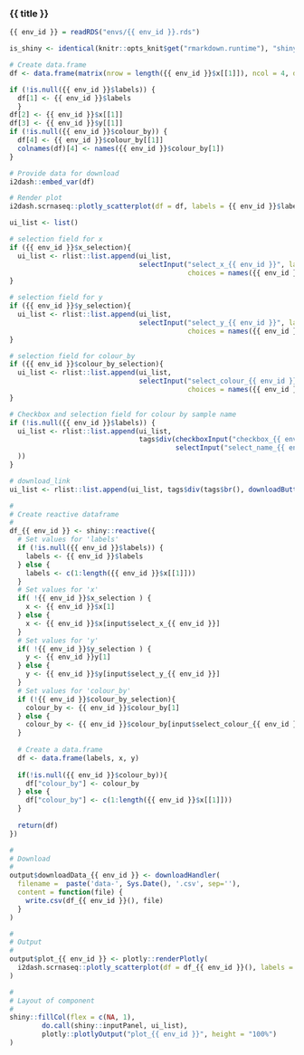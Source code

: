 
### {{ title }}

<!-- Component created on {{ date }} -->

```r
{{ env_id }} = readRDS("envs/{{ env_id }}.rds")

is_shiny <- identical(knitr::opts_knit$get("rmarkdown.runtime"), "shiny")
```

```r
# Create data.frame
df <- data.frame(matrix(nrow = length({{ env_id }}$x[[1]]), ncol = 4, dimnames = list(c(1:length({{ env_id }}$x[[1]])), c("labels", names({{ env_id }}$x[1]), names({{ env_id }}$y[1]), "colour_by"))))

if (!is.null({{ env_id }}$labels)) {
  df[1] <- {{ env_id }}$labels
  }
df[2] <- {{ env_id }}$x[[1]]
df[3] <- {{ env_id }}$y[[1]]
if (!is.null({{ env_id }}$colour_by)) {
  df[4] <- {{ env_id }}$colour_by[[1]]
  colnames(df)[4] <- names({{ env_id }}$colour_by[1])
}

# Provide data for download
i2dash::embed_var(df)

# Render plot
i2dash.scrnaseq::plotly_scatterplot(df = df, labels = {{ env_id }}$labels, colour_by = {{ env_id }}$colour_by)
```

```r
ui_list <- list()

# selection field for x
if ({{ env_id }}$x_selection){
  ui_list <- rlist::list.append(ui_list,
                                selectInput("select_x_{{ env_id }}", label = "Select data for x axis:",
                                            choices = names({{ env_id }}$x)))
}

# selection field for y
if ({{ env_id }}$y_selection){
  ui_list <- rlist::list.append(ui_list,
                                selectInput("select_y_{{ env_id }}", label = "Select data for y axis:",
                                            choices = names({{ env_id }}$y)))
}

# selection field for colour_by
if ({{ env_id }}$colour_by_selection){
  ui_list <- rlist::list.append(ui_list,
                                selectInput("select_colour_{{ env_id }}", label = "Select colouring:",
                                            choices = names({{ env_id }}$colour_by)))
}

# Checkbox and selection field for colour by sample name
if (!is.null({{ env_id }}$labels)) {
  ui_list <- rlist::list.append(ui_list,
                                tags$div(checkboxInput("checkbox_{{ env_id }}", label = "Colour by sample name", value = FALSE),
                                         selectInput("select_name_{{ env_id }}", label = NULL, choices = {{ env_id }}$labels)
  ))
}

# download_link
ui_list <- rlist::list.append(ui_list, tags$div(tags$br(), downloadButton('downloadData_{{ env_id }}', 'Download data')))

#
# Create reactive dataframe
#
df_{{ env_id }} <- shiny::reactive({
  # Set values for 'labels'
  if (!is.null({{ env_id }}$labels)) {
    labels <- {{ env_id }}$labels
  } else {
    labels <- c(1:length({{ env_id }}$x[[1]]))
  }
  # Set values for 'x'
  if( !{{ env_id }}$x_selection ) {
    x <- {{ env_id }}$x[1]
  } else {
    x <- {{ env_id }}$x[input$select_x_{{ env_id }}]
  }
  # Set values for 'y'
  if( !{{ env_id }}$y_selection ) {
    y <- {{ env_id }}y[1]
  } else {
    y <- {{ env_id }}$y[input$select_y_{{ env_id }}]
  }
  # Set values for 'colour_by'
  if (!{{ env_id }}$colour_by_selection){
    colour_by <- {{ env_id }}$colour_by[1]
  } else {
    colour_by <- {{ env_id }}$colour_by[input$select_colour_{{ env_id }}]
  }
  
  # Create a data.frame
  df <- data.frame(labels, x, y)
  
  if(!is.null({{ env_id }}$colour_by)){
    df["colour_by"] <- colour_by
  } else {
    df["colour_by"] <- c(1:length({{ env_id }}$x[[1]]))
  }
  
  return(df)
})

#
# Download
#
output$downloadData_{{ env_id }} <- downloadHandler(
  filename =  paste('data-', Sys.Date(), '.csv', sep=''),
  content = function(file) {
    write.csv(df_{{ env_id }}(), file)
  }
)

#
# Output
#
output$plot_{{ env_id }} <- plotly::renderPlotly(
  i2dash.scrnaseq::plotly_scatterplot(df = df_{{ env_id }}(), labels = {{ env_id }}$labels, colour_by = {{ env_id }}$colour_by, checkbox = input$checkbox_{{ env_id }}, selected_label = input$select_name_{{ env_id }})
)

#
# Layout of component
#
shiny::fillCol(flex = c(NA, 1),
        do.call(shiny::inputPanel, ui_list),
        plotly::plotlyOutput("plot_{{ env_id }}", height = "100%")
)
```


